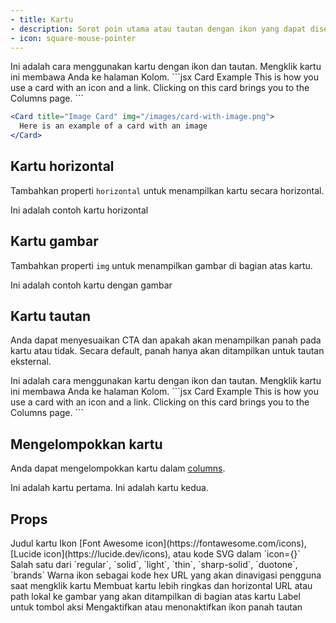 ```yaml
---
- title: Kartu
- description: Sorot poin utama atau tautan dengan ikon yang dapat disesuaikan
- icon: square-mouse-pointer
---
```


<Card title="Judul Kartu" icon="text" href="/id/components/columns">
  Ini adalah cara menggunakan kartu dengan ikon dan tautan. Mengklik kartu ini
  membawa Anda ke halaman Kolom.
</Card>

<RequestExample>
  ```jsx Card Example
  <Card title="Click on me" icon="text" href="/components/columns">
    This is how you use a card with an icon and a link. Clicking on this card
    brings you to the Columns page.
  </Card>
  ```

  ```jsx Image Card Example
  <Card title="Image Card" img="/images/card-with-image.png">
    Here is an example of a card with an image
  </Card>
  ```
</RequestExample>

## Kartu horizontal

Tambahkan properti `horizontal` untuk menampilkan kartu secara horizontal.

<Card title="Kartu Horizontal" icon="text" horizontal>
  Ini adalah contoh kartu horizontal
</Card>

## Kartu gambar

Tambahkan properti `img` untuk menampilkan gambar di bagian atas kartu.

<Card title="Kartu Gambar" img="https://mintlify-assets.b-cdn.net/yosemite.jpg">
  Ini adalah contoh kartu dengan gambar
</Card>

## Kartu tautan

Anda dapat menyesuaikan CTA dan apakah akan menampilkan panah pada kartu atau tidak. Secara default, panah hanya akan ditampilkan untuk tautan eksternal.

<Card title="Kartu tautan" icon="link" href="/id/components/columns" arrow="true" cta="Klik di sini">
  Ini adalah cara menggunakan kartu dengan ikon dan tautan. Mengklik kartu ini
  membawa Anda ke halaman Kolom.
</Card>

<RequestExample>
  ```jsx Card Example
  <Card
    title="Link card"
    icon="link"
    href="/components/columns"
    arrow="true"
    cta="Click here"
  >
    This is how you use a card with an icon and a link. Clicking on this card
    brings you to the Columns page.
  </Card>
  ```
</RequestExample>

## Mengelompokkan kartu

Anda dapat mengelompokkan kartu dalam [columns](/id/components/columns).

<Columns cols={2}>
  <Card title="Kartu Pertama" icon="panel-left-close">
    Ini adalah kartu pertama.
  </Card>

  <Card title="Kartu Kedua" icon="panel-right-close">
    Ini adalah kartu kedua.
  </Card>
</Columns>

## Props

<ResponseField name="title" type="string" required>
  Judul kartu
</ResponseField>

<ResponseField name="icon" type="string or svg">
  Ikon [Font Awesome icon](https://fontawesome.com/icons), [Lucide icon](https://lucide.dev/icons), atau kode SVG dalam `icon={}`
</ResponseField>

<ResponseField name="iconType" type="string">
  Salah satu dari `regular`, `solid`, `light`, `thin`, `sharp-solid`, `duotone`, `brands`
</ResponseField>

<ResponseField name="color" type="string">
  Warna ikon sebagai kode hex
</ResponseField>

<ResponseField name="href" type="string">
  URL yang akan dinavigasi pengguna saat mengklik kartu
</ResponseField>

<ResponseField name="horizontal" type="boolean">
  Membuat kartu lebih ringkas dan horizontal
</ResponseField>

<ResponseField name="img" type="string">
  URL atau path lokal ke gambar yang akan ditampilkan di bagian atas kartu
</ResponseField>

<ResponseField name="cta" type="string">
  Label untuk tombol aksi
</ResponseField>

<ResponseField name="arrow" type="boolean">
  Mengaktifkan atau menonaktifkan ikon panah tautan
</ResponseField>
